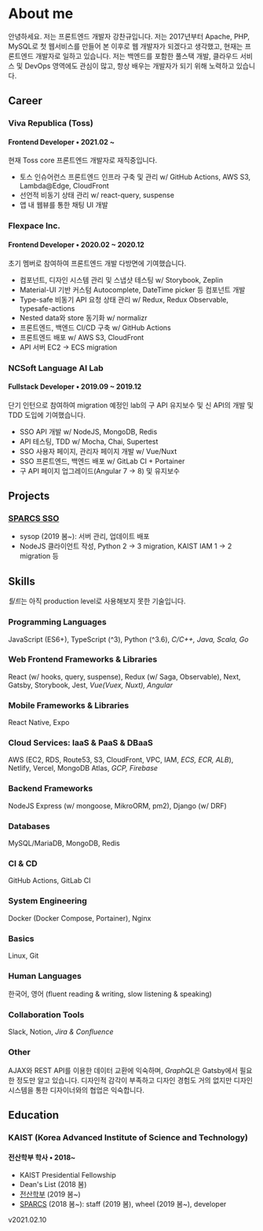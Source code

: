 # About me

안녕하세요. 저는 프론트엔드 개발자 강찬규입니다. 저는 2017년부터 Apache, PHP, MySQL로 첫 웹서비스를 만들어 본 이후로 웹 개발자가 되겠다고 생각했고, 현재는 프론트엔드 개발자로 일하고 있습니다. 저는 백엔드를 포함한 풀스택 개발, 클라우드 서비스 및 DevOps 영역에도 관심이 많고, 항상 배우는 개발자가 되기 위해 노력하고 있습니다.

## Career

### Viva Republica (Toss)

#### Frontend Developer • 2021.02 ~

현재 Toss core 프론트엔드 개발자로 재직중입니다.

- 토스 인슈어런스 프론트엔드 인프라 구축 및 관리 w/ GitHub Actions, AWS S3, Lambda@Edge, CloudFront
- 선언적 비동기 상태 관리 w/ react-query, suspense
- 앱 내 웹뷰를 통한 채팅 UI 개발

### Flexpace Inc.

#### Frontend Developer • 2020.02 ~ 2020.12

초기 멤버로 참여하여 프론트엔드 개발 다방면에 기여했습니다.

- 컴포넌트, 디자인 시스템 관리 및 스냅샷 테스팅 w/ Storybook, Zeplin
- Material-UI 기반 커스텀 Autocomplete, DateTime picker 등 컴포넌트 개발
- Type-safe 비동기 API 요청 상태 관리 w/ Redux, Redux Observable, typesafe-actions
- Nested data와 store 동기화 w/ normalizr
- 프론트엔드, 백엔드 CI/CD 구축 w/ GitHub Actions
- 프론트엔드 배포 w/ AWS S3, CloudFront
- API 서버 EC2 → ECS migration

### NCSoft Language AI Lab

#### Fullstack Developer • 2019.09 ~ 2019.12

단기 인턴으로 참여하여 migration 예정인 lab의 구 API 유지보수 및 신 API의 개발 및 TDD 도입에 기여했습니다.

- SSO API 개발 w/ NodeJS, MongoDB, Redis
- API 테스팅, TDD w/ Mocha, Chai, Supertest
- SSO 사용자 페이지, 관리자 페이지 개발 w/ Vue/Nuxt
- SSO 프론트엔드, 백엔드 배포 w/ GitLab CI + Portainer
- 구 API 페이지 업그레이드(Angular 7 → 8) 및 유지보수

## Projects

### [SPARCS SSO](https://github.com/sparcs-kaist/sparcssso)

- sysop (2019 봄~): 서버 관리, 업데이트 배포
- NodeJS 클라이언트 작성, Python 2 → 3 migration, KAIST IAM 1 → 2 migration 등

## Skills

*틸트*는 아직 production level로 사용해보지 못한 기술입니다.

### Programming Languages

JavaScript (ES6+), TypeScript (^3), Python (^3.6), _C/C++, Java, Scala, Go_

### Web Frontend Frameworks & Libraries

React (w/ hooks, query, suspense), Redux (w/ Saga, Observable), Next, Gatsby, Storybook, Jest, _Vue(Vuex, Nuxt), Angular_

### Mobile Frameworks & Libraries

React Native, Expo

### Cloud Services: IaaS & PaaS & DBaaS

AWS (EC2, RDS, Route53, S3, CloudFront, VPC, IAM, _ECS, ECR, ALB_), Netlify, Vercel, MongoDB Atlas, _GCP, Firebase_

### Backend Frameworks

NodeJS Express (w/ mongoose, MikroORM, pm2), Django (w/ DRF)

### Databases

MySQL/MariaDB, MongoDB, Redis

### CI & CD

GitHub Actions, GitLab CI

### System Engineering

Docker (Docker Compose, Portainer), Nginx

### Basics

Linux, Git

### Human Languages

한국어, 영어 (fluent reading & writing, slow listening & speaking)

### Collaboration Tools

Slack, Notion, _Jira & Confluence_

### Other

AJAX와 REST API를 이용한 데이터 교환에 익숙하며, *GraphQL*은 Gatsby에서 필요한 정도만 알고 있습니다. 디자인적 감각이 부족하고 디자인 경험도 거의 없지만 디자인 시스템을 통한 디자이너와의 협업은 익숙합니다.

## Education

### KAIST (Korea Advanced Institute of Science and Technology)

#### 전산학부 학사 • 2018~

- KAIST Presidential Fellowship
- Dean's List (2018 봄)
- [전산학부](https://cs.kaist.ac.kr) (2019 봄~)
- [SPARCS](https://sparcs.org) (2018 봄~): staff (2019 봄), wheel (2019 봄~), developer

<Updated>v2021.02.10</Updated>

